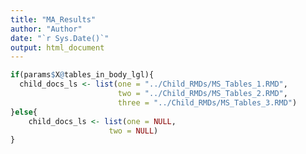 ```yaml
---
title: "MA_Results"
author: "Author"
date: "`r Sys.Date()`"
output: html_document
---
```



```r
if(params$X@tables_in_body_lgl){
  child_docs_ls <- list(one = "../Child_RMDs/MS_Tables_1.RMD",
                        two = "../Child_RMDs/MS_Tables_2.RMD",
                        three = "../Child_RMDs/MS_Tables_3.RMD")
}else{
    child_docs_ls <- list(one = NULL,
                      two = NULL)
}
```
